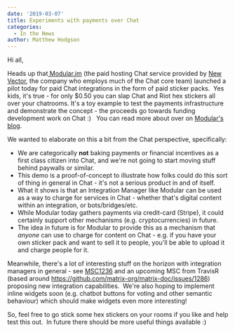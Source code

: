 ```yaml
---
date: '2019-03-07'
title: Experiments with payments over Chat
categories:
  - In the News
author: Matthew Hodgson
---
```


Hi all,


Heads up that<a href="https://modular.im"> Modular.im</a> (the paid hosting Chat service provided by <a href="https://vector.im">New Vector</a>, the company who employs much of the Chat core team) launched a pilot today for paid Chat integrations in the form of paid sticker packs.  Yes kids, it's true - for only $0.50 you can slap Chat and Riot hex stickers all over your chatrooms. It's a toy example to test the payments infrastructure and demonstrate the concept - the proceeds go towards funding development work on Chat :)  
You can read more about over on <a href="https://www.modular.im/stickers">Modular's blog</a>.

We wanted to elaborate on this a bit from the Chat perspective, specifically:

<ul>
 	<li style="font-weight: 400;">We are categorically <strong>not</strong> baking payments or financial incentives as a first class citizen into Chat, and we're not going to start moving stuff behind paywalls or similar.
</li>
 	<li style="font-weight: 400;">This demo is a proof-of-concept to illustrate how folks could do this sort of thing in general in Chat - it's not a serious product in and of itself.
</li>
 	<li style="font-weight: 400;">What it shows is that an Integration Manager like Modular can be used as a way to charge for services in Chat - whether that's digital content within an integration, or bots/bridges/etc. 
</li>
 	<li style="font-weight: 400;">While Modular today gathers payments via credit-card (Stripe), it could certainly support other mechanisms (e.g. cryptocurrencies) in future.
</li>
 	<li style="font-weight: 400;">The idea in future is for Modular to provide this as a mechanism that <em>anyone</em> can use to charge for content on Chat - e.g. if you have your own sticker pack and want to sell it to people, you'll be able to upload it and charge people for it.
</li>
</ul>
Meanwhile, there's a lot of interesting stuff on the horizon with integration managers in general - see <a href="https://github.com/matrix-org/matrix-doc/issues/1236">MSC1236</a> and an upcoming MSC from TravisR (based around <a href="https://github.com/matrix-org/matrix-doc/issues/1286">https://github.com/matrix-org/matrix-doc/issues/1286</a>) proposing new integration capabilities.  We're also hoping to implement inline widgets soon (e.g. chatbot buttons for voting and other semantic behaviour) which should make widgets even more interesting!


So, feel free to go stick some hex stickers on your rooms if you like and help test this out.  In future there should be more useful things available :)
